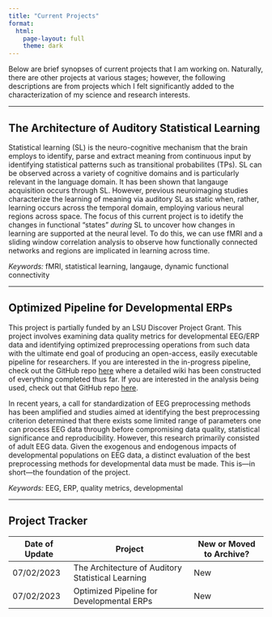 ```yaml
---
title: "Current Projects"
format:
  html:
    page-layout: full
    theme: dark
---
```


Below are brief synopses of current projects that I am working on. Naturally, there are other projects at various stages; however, the following descriptions are from projects which I felt significantly added to the characterization of my science and research interests.

---

## The Architecture of Auditory Statistical Learning

Statistical learning (SL) is the neuro-cognitive mechanism that the brain employs to identify, parse and extract meaning from continuous input by identifying statistical patterns such as transitional probabilites (TPs). SL can be observed across a variety of cognitive domains and is particularly relevant in the language domain. It has been shown that langauge acquisition occurs through SL. However, previous neuroimaging studies characterize the learning of meaning via auditory SL as static when, rather, learning occurs across the temporal domain, employing various neural regions across space. The focus of this current project is to idetify the changes in functional "states" _during_ SL to uncover how changes in learning are supported at the neural level. To do this, we can use fMRI and a sliding window correlation analysis to observe how functionally connected networks and regions are implicated in learning across time.

_Keywords:_ fMRI, statistical learning, langauge, dynamic functional connectivity

---

## Optimized Pipeline for Developmental ERPs

This project is partially funded by an LSU Discover Project Grant. This project involves examining data quality metrics for developmental EEG/ERP data and identifying optimized preprocessing operations from such data with the ultimate end goal of producing an open-access, easily executable pipeline for researchers. If you are interested in the in-progress pipeline, check out the GitHub repo [here](https://github.com/w-decker/DevERP-Simplified) where a detailed wiki has been constructed of everything completed thus far. If you are interested in the analysis being used, check out that GitHub repo [here](https://github.com/w-decker/DevERP-Analysis). 

In recent years, a call for standardization of EEG preprocessing methods has been amplified and studies aimed at identifying the best preprocessing criterion determined that there exists some limited range of parameters one can process EEG data through before compromising data quality, statistical significance and reproducibility. However, this research primarily consisted of adult EEG data. Given the exogenous and endogenous impacts of developmental populations on EEG data, a distinct evaluation of the best preprocessing methods for developmental data must be made. This is—in short—the foundation of the project.

_Keywords:_ EEG, ERP, quality metrics, developmental

---

## Project Tracker

| Date of Update | Project | New or Moved to Archive? |
| ---- | ------- | ---------------------------------- |
| 07/02/2023 | The Architecture of Auditory Statistical Learning | New |
| 07/02/2023 | Optimized Pipeline for Developmental ERPs | New |